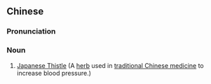 {{also|大蓟}}
==Chinese==
{{zh-forms|s=大蓟}}

===Pronunciation===
{{zh-pron
|m=dàjì
|cat=n
}}

===Noun===
{{zh-noun}}

# [[w:Cirsium japonicum|Japanese Thistle]] (A [[herb]] used in [[traditional Chinese medicine]] to increase blood pressure.)